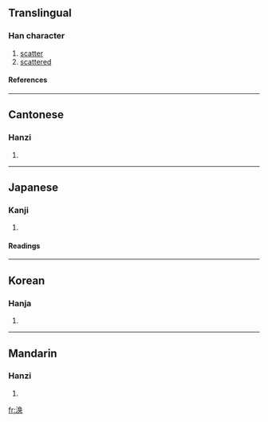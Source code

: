 {{see|渙}}

==Translingual==
===Han character===
{{Han char|rn=85|rad=水|as=07|sn=10|four=|canj=水弓月大 (ENBK), X水弓月大 (XENBK)}}
# [[scatter]]
# [[scattered]]
====References====
{{Han ref|kx=0627.311|hdz=31631.010|uh=6DA3|ud=28067}}

----
==Cantonese==
===Hanzi===
{{yue-hanzi|jyut=|y=wun6}}
# {{defn|Cantonese}}

----
==Japanese==
===Kanji===
{{ja-kanji|grade=|rs=水07}}
# {{defn|Japanese}} 
====Readings====
{{ja-readings|on=[[かん]] (kan)|kun=[[あきらか]] (akiraka)}}

----
==Korean==
===Hanja===
{{ko-hanja|hangeul=환|eumhun=|rv=hwan|mr=hwan|y=hwan}}
# {{defn|Korean}}

----
==Mandarin==
===Hanzi===
{{cmn-hanzi|tra=渙|pin=[[huàn]] ([[huan4]])|wg=huan<sup>4</sup>}}
# {{defn|Mandarin}}

[[fr:涣]]